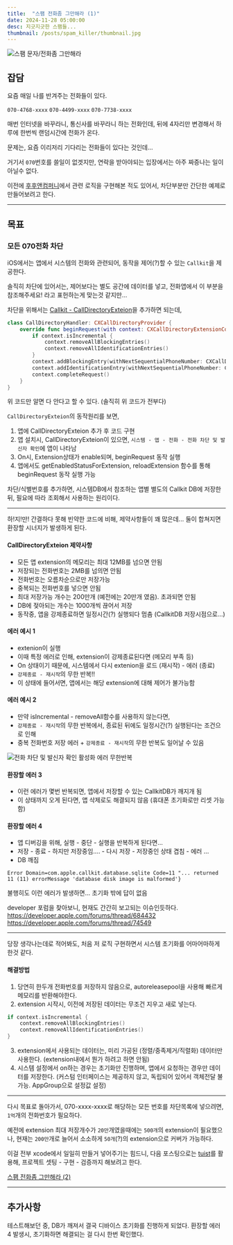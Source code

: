 ```yaml
---
title:  "스팸 전화좀 그만해라 (1)"
date: 2024-11-28 05:00:00
desc: 지긋지긋한 스팸들...
thumbnail: /posts/spam_killer/thumbnail.jpg
---
```


![스팸 문자/전화좀 그만해라](/posts/spam_killer/thumbnail.jpg)

## 잡담

요즘 매일 나를 반겨주는 전화들이 있다. 

`070-4768-xxxx`
`070-4499-xxxx`
`070-7738-xxxx`

매번 인터넷을 바꾸라니, 통신사를 바꾸라니 하는 전화인데, 
뒤에 4자리만 변경해서 하루에 한번씩 랜덤시간에 전화가 온다.

문제는, 요즘 이리저리 기다리는 전화들이 있다는 것인데... 

거기서 `070`번호를 쓸일이 없겟지만, 연락을 받아야되는 입장에서는 아주 짜증나는 일이 아닐수 없다.

이전에 [후후앤컴퍼니](/about)에서 관련 로직을 구현해본 적도 있어서, 
차단부분만 간단한 예제로 만들어보려고 한다.

---

## 목표

### 모든 070전화 차단

iOS에서는 앱에서 시스템의 전화와 관련되어, 동작을 제어(?)할 수 있는 `Callkit`을 제공한다.

솔직히 차단에 있어서는, 제어보다는 별도 공간에 데이터를 넣고, 
전화앱에서 이 부분을 참조해주세요! 라고 표헌하는게 맞는것 같지만...

차단을 위해서는 [Callkit - CallDirectoryExteion](https://developer.apple.com/documentation/callkit/cxcalldirectoryextensioncontext)을 추가하면 되는데,

````swift
class CallDirectoryHandler: CXCallDirectoryProvider {
    override func beginRequest(with context: CXCallDirectoryExtensionContext) {
        if context.isIncremental {
            context.removeAllBlockingEntries()
            context.removeAllIdentificationEntries()
        }
        context.addBlockingEntry(withNextSequentialPhoneNumber: CXCallDirectoryPhoneNumber("+827047689483")!)
        context.addIdentificationEntry(withNextSequentialPhoneNumber: CXCallDirectoryPhoneNumber("+827047689483")!, label: "070전화")
        context.completeRequest()
    }
}
````
위 코드만 알면 다 안다고 할 수 있다. (솔직히 위 코드가 전부다)

`CallDirectoryExteion`의 동작원리를 보면,
1. 앱에 CallDirectoryExteion 추가 후 코드 구현
2. 앱 설치시, CallDirectoryExteion이 있으면, `시스템 - 앱 - 전화 - 전화 차단 및 발신자 확인`에 앱이 나타남
3. On시, Extension상태가 enable되며, beginRequest 동작 실행
4. 앱에서도 getEnabledStatusForExtension, reloadExtension 함수를 통해 beginRequest 동작 실행 가능

차단/식별번호를 추가하면, 시스템DB에서 참조하는 앱별 별도의 Callkit DB에 저장한뒤, 필요에 따라 조회해서 사용하는 원리이다.

---

하!지!만!
간결하다 못해 빈약한 코드에 비해, 제약사항들이 꽤 많은데... 둘이 합쳐지면 환장할 시너지가 발생하게 된다.

#### CallDirectoryExteion 제약사항
- 모든 앱 extension의 메모리는 최대 12MB를 넘으면 안됨
- 저장되는 전화번호는 2MB를 넘의면 안됨
- 전화번호는 오름차순으로만 저장가능
- 중복되는 전화번호를 넣으면 안됨
- 최대 저장가능 개수는 200만개 (예전에는 20만개 였음). 초과되면 안됨
- DB에 젖아되는 개수는 1000개씩 끊어서 저장
- 동작중, 앱을 강제종료하면 일정시간(?) 실행되다 멈춤 (CallkitDB 저장시점으로...)

#### 에러 예시 1
- extenion이 실행
- 이때 특정 에러로 인해, extension이 강제종료된다면 (메모리 부족 등) 
- On 상태이기 때문에, 시스템에서 다시 extenion을 로드 (재시작) - 에러 (종료)
- `강제종료 - 재시작`의 무한 반복!!
- 이 상태에 들어서면, 앱에서는 해당 extension에 대해 제어가 불가능함

#### 에러 예시 2
- 만약 isIncremental - removeAll함수를 사용하지 않는다면, 
- `강제종료 - 재시작`의 무한 반복에서, 종료된 뒤에도 일정시간(?) 실행된다는 조건으로 인해
- 중복 전화번호 저장 에러 + `강제종료 - 재시작`의 무한 반복도 일어날 수 있음

![전화 차단 및 발신자 확인 활성화 에러 무한반복](/posts/spam_killer/t_error.jpg)

#### 환장할 에러 3
- 이런 에러가 몇번 반복되면, 앱에서 저장할 수 있는 CallkitDB가 깨지개 됨
- 이 상태까지 오게 된다면, 앱 삭제로도 해결되지 않음 (휴대폰 초기화로만 리셋 가능함)

#### 환장할 에러 4
- 앱 디버깅을 위해, 실행 - 중단 - 실행을 반복하게 된다면...
- 저장 - 종료 - 하지만 저장중임.... - 다시 저장 - 저장중인 상태 겹침 - 에러 ...
- DB 깨짐

```terminal
Error Domain=com.apple.callkit.database.sqlite Code=11 "... returned 11 (11) errorMessage 'database disk image is malformed'}
```
불행히도 이런 에러가 발생하면... 초기화 밖에 답이 없음

developer 포럼을 찾아보니, 현재도 간간히 보고되는 이슈인듯하다.
https://developer.apple.com/forums/thread/684432
https://developer.apple.com/forums/thread/74549

---

당장 생각나는데로 적어봐도, 처음 저 로직 구현하면서 시스템 초기화를 어마어마하게 한것 같다.

#### 해결방법

1. 당연히 한두개 전화번호를 저장하지 않음으로, autoreleasepool을 사용해 빠르게 메모리를 반환해야한다.
2. extension 시작시, 이전에 저장된 데이터는 무조건 지우고 새로 넣는다.
````swift
if context.isIncremental {
    context.removeAllBlockingEntries()
    context.removeAllIdentificationEntries()
}
````
3. extension에서 사용되는 데이터는, 미리 가공된 (정렬/중족제거/직렬화) 데이터만 사용한다. 
(extension내에서 뭔가 하려고 하면 안됨)
4. 시스템 설정에서 on하는 경우는 초기화만 진행하며, 앱에서 요청하는 경우만 데이터를 저장한다.
(커스텀 인터페이스는 제공하지 않고, 독립되어 있어서 객체전달 불가능. AppGroup으로 설정값 설정)

---

다시 목표로 돌아가서,
070-xxxx-xxxx로 해당하는 모든 번호를 차단목록에 넣으려면, `1억`개의 전화번호가 필요하다.

예전에 extension 최대 저장개수가 `20만`개였을때에는 `500개`의 extension이 필요했으나, 
현재는 `200만`개로 늘어서 소소하게 `50개`(?)의 extension으로 커버가 가능하다.

이걸 전부 xcode에서 일일히 만들거 넣어주기는 힘드니,
다음 포스팅으로는 [tuist](https://www.tuist.io/)를 활용해, 프로젝트 셋팅 - 구현 - 검증까지 해보려고 한다.

[스팸 전화좀 그만해라 (2)](/blog/project/spam_killer_1)

---

## 추가사항

테스트해보던 중, DB가 깨져서 결국 디바이스 초기화를 진행하게 되었다.
환장할 에러 4 발생시, 초기화하면 해결되는 걸 다시 한번 확인했다.